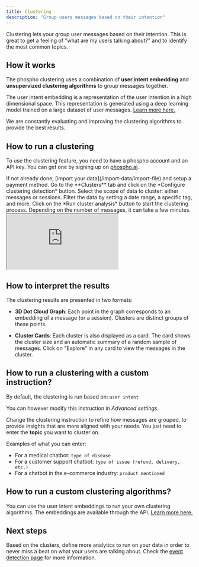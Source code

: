 ```yaml
---
title: Clustering
description: "Group users messages based on their intention"
---
```


Clustering lets your group user messages based on their intention. This is great to get a feeling of "what are my users talking about?" and to identify the most common topics.

## How it works

The phospho clustering uses a combination of **user intent embedding** and **unsupervized clustering algorithms** to group messages together.

The user intent embedding is a representation of the user intention in a high dimensional space. This representation is generated using a deep learning model trained on a large dataset of user messages. [Learn more here.](https://research.phospho.ai/phospho_intent_embed.pdf)

We are constantly evaluating and improving the clustering algorithms to provide the best results.

## How to run a clustering

To use the clustering feature, you need to have a phospho account and an API key. You can get one by signing up on [phospho.ai](https://platform.phospho.ai).

<Steps>
  <Step title="Import data">
 If not already done, [import your data](/import-data/import-file) and setup a payment method.
  </Step>

  <Step title="Configure clustering">
  Go to the **Clusters** tab and click on the *Configure clustering detection* button.
  Select the scope of data to cluster: either messages or sessions.
  Filter the data by setting a date range, a specific tag, and more.
  </Step>

  <Step title="Run clustering">
  Click on the *Run cluster analysis* button to start the clustering process. Depending on the number of messages, it can take a few minutes.
  </Step>

</Steps>


<iframe
  className="w-full aspect-video"
  src="https://www.youtube.com/embed/WwvBXJieiW0?si=q--tDY1iqON0GHo5"
  allowFullScreen
></iframe>

## How to interpret the results

The clustering results are presented in two formats:

- **3D Dot Cloud Graph**: Each point in the graph corresponds to an embedding of a message (or a session). Clusters are distinct groups of these points. 

- **Cluster Cards**: Each cluster is also displayed as a card. The card shows the cluster size and an automatic summary of a random sample of messages. Click on "Explore" in any card to view the messages in the cluster.

## How to run a clustering with a custom instruction?

By default, the clustering is run based on: `user intent` 

You can however modify this instruction in *Advanced settings*. 

Change the clustering instruction to refine how messages are grouped, to provide insights that are more aligned with your needs. You just need to enter the **topic** you want to cluster on.

Examples of what you can enter:
- For a medical chatbot: `type of disease` 
- For a customer support chatbot: `type of issue (refund, delivery, etc.)`
- For a chatbot in the e-commerce industry: `product mentioned` 

## How to run a custom clustering algorithms?

You can use the user intent embeddings to run your own clustering algorithms. The embeddings are available through the API. [Learn more here.](/models/embeddings)

## Next steps

Based on the clusters, define more analytics to run on your data in order to never miss a beat on what your users are talking about. Check the [event detection page](/analytics/events) for more information.
